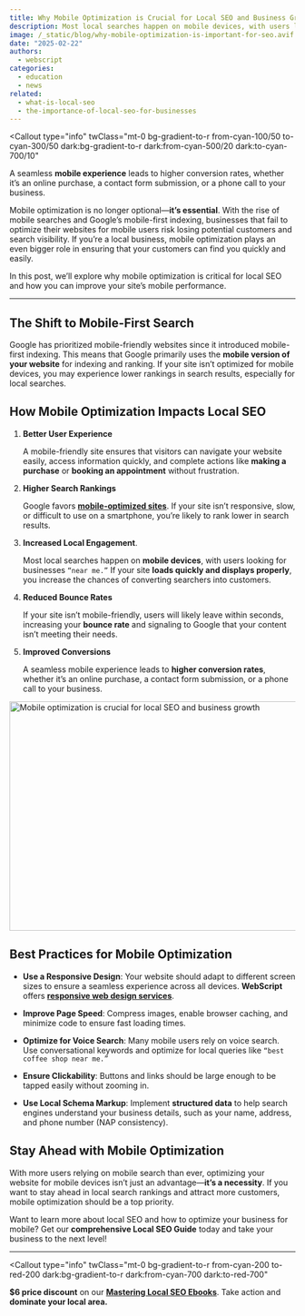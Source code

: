 ```yaml
---
title: Why Mobile Optimization is Crucial for Local SEO and Business Growth
description: Most local searches happen on mobile devices, with users looking for businesses near me.
image: /_static/blog/why-mobile-optimization-is-important-for-seo.avif
date: "2025-02-22"
authors:
  - webscript
categories:
  - education
  - news
related:
  - what-is-local-seo
  - the-importance-of-local-seo-for-businesses
---
```


<Callout
  type="info"
  twClass="mt-0 bg-gradient-to-r from-cyan-100/50 to-cyan-300/50 dark:bg-gradient-to-r dark:from-cyan-500/20 dark:to-cyan-700/10"
>
  A seamless **mobile experience** leads to higher conversion rates, whether
  it’s an online purchase, a contact form submission, or a phone call to your
  business.
</Callout>

Mobile optimization is no longer optional—**it’s essential**. With the rise of mobile searches and Google’s mobile-first indexing, businesses that fail to optimize their websites for mobile users risk losing potential customers and search visibility. If you’re a local business, mobile optimization plays an even bigger role in ensuring that your customers can find you quickly and easily.

In this post, we’ll explore why mobile optimization is critical for local SEO and how you can improve your site’s mobile performance.

---

## The Shift to Mobile-First Search

Google has prioritized mobile-friendly websites since it introduced mobile-first indexing. This means that Google primarily uses the **mobile version of your website** for indexing and ranking. If your site isn’t optimized for mobile devices, you may experience lower rankings in search results, especially for local searches.

## How Mobile Optimization Impacts Local SEO

1. **Better User Experience**

   A mobile-friendly site ensures that visitors can navigate your website easily, access information quickly, and complete actions like **making a purchase** or **booking an appointment** without frustration.

2. **Higher Search Rankings**

   Google favors **[mobile-optimized sites](https://webscript.ro/en)**. If your site isn’t responsive, slow, or difficult to use on a smartphone, you’re likely to rank lower in search results.

3. **Increased Local Engagement**.

   Most local searches happen on **mobile devices**, with users looking for businesses `“near me.”` If your site **loads quickly and displays properly**, you increase the chances of converting searchers into customers.

4. **Reduced Bounce Rates**

   If your site isn’t mobile-friendly, users will likely leave within seconds, increasing your **bounce rate** and signaling to Google that your content isn’t meeting their needs.

5. **Improved Conversions**

   A seamless mobile experience leads to **higher conversion rates**, whether it’s an online purchase, a contact form submission, or a phone call to your business.

<Image
  src="/_static/blog/why-mobile-optimization-is-important-for-local-seo.avif"
  width="718"
  height="404"
  alt="Mobile optimization is crucial for local SEO and business growth"
/>

## Best Practices for Mobile Optimization

- **Use a Responsive Design**: Your website should adapt to different screen sizes to ensure a seamless experience across all devices. **WebScript** offers **[responsive web design services](https://webscript.ro/en/services)**.

- **Improve Page Speed**: Compress images, enable browser caching, and minimize code to ensure fast loading times.

- **Optimize for Voice Search**: Many mobile users rely on voice search. Use conversational keywords and optimize for local queries like `“best coffee shop near me.”`

- **Ensure Clickability**: Buttons and links should be large enough to be tapped easily without zooming in.

- **Use Local Schema Markup**: Implement **structured data** to help search engines understand your business details, such as your name, address, and phone number (NAP consistency).

## Stay Ahead with Mobile Optimization

With more users relying on mobile search than ever, optimizing your website for mobile devices isn’t just an advantage—**it’s a necessity**. If you want to stay ahead in local search rankings and attract more customers, mobile optimization should be a top priority.

Want to learn more about local SEO and how to optimize your business for mobile? Get our **comprehensive Local SEO Guide** today and take your business to the next level!

---

<Callout
  type="info"
  twClass="mt-0 bg-gradient-to-r from-cyan-200 to-red-200 dark:bg-gradient-to-r dark:from-cyan-700 dark:to-red-700"
>
  **$6 price discount** on our **[Mastering Local SEO Ebooks](/pricing)**. Take
  action and **dominate your local area.**
</Callout>
